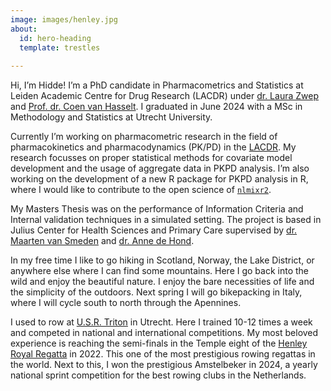 ```yaml
---
image: images/henley.jpg
about:
  id: hero-heading
  template: trestles
  
---
```


::: {#hero-heading}
Hi, I'm Hidde! I'm a PhD candidate in Pharmacometrics and Statistics at Leiden Academic Centre for Drug Research (LACDR) under [dr. Laura Zwep](https://www.linkedin.com/in/laura-zwep-572486122/) and [Prof. dr. Coen van Hasselt](https://www.linkedin.com/in/coenvanhasselt/). I graduated in June 2024 with a MSc in Methodology and Statistics at Utrecht University. 

Currently I'm working on pharmacometric research in the field of pharmacokinetics and pharmacodynamics (PK/PD) in the [LACDR](https://www.universiteitleiden.nl/en/science/pharmacology/organisation/pharmacometrics). My research focusses on proper statistical methods for covariate model development and the usage of aggregate data in PKPD analysis. I'm also working on the development of a new R package for PKPD analysis in R, where I would like to contribute to the open science of [`nlmixr2`](https://nlmixr2.org/).

My Masters Thesis was on the performance of Information Criteria and Internal validation techniques in a simulated setting. The project is based in Julius Center for Health Sciences and Primary Care supervised by [dr. Maarten van Smeden](https://www.umcutrecht.nl/en/research/researchers/van-smeden-maarten-m) and [dr. Anne de Hond](https://www.linkedin.com/in/anne-de-hond/?originalSubdomain=nl).

In my free time I like to go hiking in Scotland, Norway, the Lake District, or anywhere else where I can find some mountains. Here I go back into the wild and enjoy the beautiful nature. I enjoy the bare necessities of life and the simplicity of the outdoors. Next spring I will go bikepacking in Italy, where I will cycle south to north through the Apennines.

I used to row at [U.S.R. Triton](https://usrtriton.nl/) in Utrecht. Here I trained 10-12 times a week and competed in national and international competitions. My most beloved experience is reaching the semi-finals in the Temple eight of the [Henley Royal Regatta](https://www.hrr.co.uk/) in 2022. This one of the most prestigious rowing regattas in the world. Next to this, I won the prestigious Amstelbeker in 2024, a yearly national sprint competition for the best rowing clubs in the Netherlands.

:::

